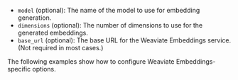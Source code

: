 

- `model` (optional): The name of the model to use for embedding generation.
- `dimensions` (optional): The number of dimensions to use for the generated embeddings.
- `base_url` (optional): The base URL for the Weaviate Embeddings service. (Not required in most cases.)

The following examples show how to configure Weaviate Embeddings-specific options.

<Tabs groupId="languages">
  <TabItem value="py" label="Python">
    <FilteredTextBlock
      text={PyCode}
      startMarker="# START SnowflakeArcticEmbedMV15"
      endMarker="# END SnowflakeArcticEmbedMV15"
      language="py"
    />
  </TabItem>
<TabItem value="js" label="JS/TS">
  <FilteredTextBlock
    text={TSCode}
    startMarker="// START SnowflakeArcticEmbedMV15"
    endMarker="// END SnowflakeArcticEmbedMV15"
    language="ts"
  />
</TabItem>
<TabItem value="go" label="Go">
  <FilteredTextBlock
    text={GoCode}
    startMarker="// START SnowflakeArcticEmbedMV15"
    endMarker="// END SnowflakeArcticEmbedMV15"
    language="goraw"
  />
</TabItem>
<TabItem value="java6" label="Java v6 (Beta)">
    <FilteredTextBlock
      text={JavaV6Code}
      startMarker="// START SnowflakeArcticEmbedMV15"
      endMarker="// END SnowflakeArcticEmbedMV15"
      language="java"
    />
  </TabItem>
<TabItem value="java" label="Java">
  <FilteredTextBlock
    text={JavaCode}
    startMarker="// START SnowflakeArcticEmbedMV15"
    endMarker="// END SnowflakeArcticEmbedMV15"
    language="java"
  />
</TabItem>
</Tabs>
